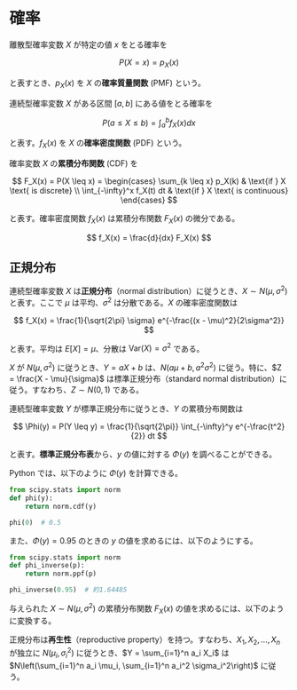 # 確率

離散型確率変数 $X$ が特定の値 $x$ をとる確率を

$$
P(X = x) = p_X(x)
$$

と表すとき、$p_X(x)$ を $X$ の**確率質量関数** (PMF) という。

連続型確率変数 $X$ がある区間 $[a, b]$ にある値をとる確率を

$$
P(a \leq X \leq b) = \int_a^b f_X(x) dx
$$

と表す。$f_X(x)$ を $X$ の**確率密度関数** (PDF) という。

確率変数 $X$ の**累積分布関数** (CDF) を

$$
F_X(x) = P(X \leq x) = \begin{cases}
\sum_{k \leq x} p_X(k) & \text{if } X \text{ is discrete} \\
\int_{-\infty}^x f_X(t) dt & \text{if } X \text{ is continuous}
\end{cases}
$$

と表す。確率密度関数 $f_X(x)$ は累積分布関数 $F_X(x)$ の微分である。

$$
f_X(x) = \frac{d}{dx} F_X(x)
$$

## 正規分布

連続型確率変数 $X$ は**正規分布**（normal distribution）に従うとき、$X \sim N(\mu, \sigma^2)$ と表す。ここで $\mu$ は平均、$\sigma^2$ は分散である。$X$ の確率密度関数は

$$
f_X(x) = \frac{1}{\sqrt{2\pi} \sigma} e^{-\frac{(x - \mu)^2}{2\sigma^2}}
$$

と表す。平均は $E[X] = \mu$、分散は $\text{Var}(X) = \sigma^2$ である。

$X$ が $N(\mu, \sigma^2)$ に従うとき、$Y = aX + b$ は、$N(a\mu + b, a^2\sigma^2)$ に従う。特に、$Z = \frac{X - \mu}{\sigma}$ は標準正規分布（standard normal distribution）に従う。すなわち、$Z \sim N(0, 1)$ である。

連続型確率変数 $Y$ が標準正規分布に従うとき、$Y$ の累積分布関数は

$$
\Phi(y) = P(Y \leq y) = \frac{1}{\sqrt{2\pi}} \int_{-\infty}^y e^{-\frac{t^2}{2}} dt
$$

と表す。**標準正規分布表**から、$y$ の値に対する $\Phi(y)$ を調べることができる。

Python では、以下のように $\Phi(y)$ を計算できる。

```python
from scipy.stats import norm
def phi(y):
    return norm.cdf(y)

phi(0)  # 0.5
```

また、$\Phi(y)=0.95$ のときの $y$ の値を求めるには、以下のようにする。

```python
from scipy.stats import norm
def phi_inverse(p):
    return norm.ppf(p)

phi_inverse(0.95)  # 約1.64485
```

与えられた $X \sim N(\mu, \sigma^2)$ の累積分布関数 $F_X(x)$ の値を求めるには、以下のように変換する。

\begin{align}
P(X \leq x) 
&= P \left( \frac{X - \mu}{\sigma} \leq \frac{x - \mu}{\sigma} \right) \\\\
&= P\left( Y \leq \frac{x - \mu}{\sigma} \right) \\\\
&= \Phi \left( \frac{x - \mu}{\sigma} \right)
\end{align}

正規分布は**再生性**（reproductive property）を持つ。すなわち、$X_1, X_2, \ldots, X_n$ が独立に $N(\mu_i, \sigma_i^2)$ に従うとき、$Y = \sum_{i=1}^n a_i X_i$ は $N\left(\sum_{i=1}^n a_i \mu_i, \sum_{i=1}^n a_i^2 \sigma_i^2\right)$ に従う。

